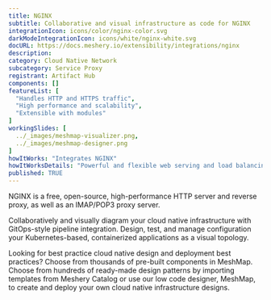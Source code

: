 ```yaml
---
title: NGINX
subtitle: Collaborative and visual infrastructure as code for NGINX
integrationIcon: icons/color/nginx-color.svg
darkModeIntegrationIcon: icons/white/nginx-white.svg
docURL: https://docs.meshery.io/extensibility/integrations/nginx
description: 
category: Cloud Native Network
subcategory: Service Proxy
registrant: Artifact Hub
components: []
featureList: [
  "Handles HTTP and HTTPS traffic",
  "High performance and scalability",
  "Extensible with modules"
]
workingSlides: [
  ../_images/meshmap-visualizer.png,
  ../_images/meshmap-designer.png
]
howItWorks: "Integrates NGINX"
howItWorksDetails: "Powerful and flexible web serving and load balancing in Kubernetes"
published: TRUE
---
```

<p>
NGINX is a free, open-source, high-performance HTTP server and reverse proxy, as well as an IMAP/POP3 proxy server.
</p>
<p>
    Collaboratively and visually diagram your cloud native infrastructure with GitOps-style pipeline integration. Design, test, and manage configuration your Kubernetes-based, containerized applications as a visual topology.
</p>
<p>
    Looking for best practice cloud native design and deployment best practices? Choose from thousands of pre-built components in MeshMap. Choose from hundreds of ready-made design patterns by importing templates from Meshery Catalog or use our low code designer, MeshMap, to create and deploy your own cloud native infrastructure designs.
</p>
